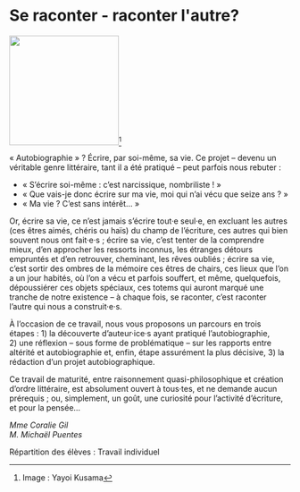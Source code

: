 # Se raconter - raconter l&#039;autre?

::: {.center data-latex=""}
![](images/se-raconter-raconter-l-autre.png){height=14em}^[Image : Yayoi Kusama]
:::

« Autobiographie »&nbsp;? Écrire, par soi-même, sa vie. Ce projet -- devenu
un véritable genre littéraire, tant il a été pratiqué -- peut parfois
nous rebuter&nbsp;:

- « S'écrire soi-même&nbsp;: c'est narcissique, nombriliste&nbsp;! » 
- « Que vais-je donc écrire sur ma vie, moi qui n'ai vécu que seize
ans&nbsp;? »
- « Ma vie&nbsp;? C'est sans intérêt... »

Or, écrire sa vie, ce n'est jamais s'écrire tout·e seul·e, en excluant
les autres (ces êtres aimés, chéris ou haïs) du champ de l'écriture, ces
autres qui bien souvent nous ont fait·e·s&nbsp;; écrire sa vie, c'est tenter
de la comprendre mieux, d'en approcher les ressorts inconnus, les
étranges détours empruntés et d'en retrouver, cheminant, les rêves
oubliés&nbsp;; écrire sa vie, c'est sortir des ombres de la mémoire ces êtres
de chairs, ces lieux que l'on a un jour habités, où l'on a vécu et
parfois souffert, et même, quelquefois, dépoussiérer ces objets
spéciaux, ces totems qui auront marqué une tranche de notre existence --
à chaque fois, se raconter, c'est raconter l'autre qui nous a
construit·e·s.

À l'occasion de ce travail, nous vous proposons un parcours en trois
étapes&nbsp;: 1)&nbsp;la découverte d'auteur·ice·s ayant pratiqué
l'autobiographie, 2)&nbsp;une réflexion -- sous forme de problématique -- sur
les rapports entre altérité et autobiographie et, enfin, étape
assurément la plus décisive, 3)&nbsp;la rédaction d'un projet
autobiographique.

\clearpage

Ce travail de maturité, entre raisonnement quasi-philosophique et
création d'ordre littéraire, est absolument ouvert à tous·tes, et ne
demande aucun prérequis&nbsp;; ou, simplement, un goût, une curiosité pour
l'activité d'écriture, et pour la pensée... 

::: {.signature data-latex=""}
_Mme Coralie Gil_  
_M. Michaël Puentes_  
:::
Répartition des élèves : Travail individuel